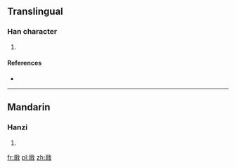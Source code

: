 ==Translingual==

===Han character===
{{Han char|rn=62|rad=戈|as=10|sn=14|four=|canj=一口戈 (MRI), X一口戈 (XMRI)}}

# {{defn|Han|sort=戈10}}

====References====
* {{Han ref|kx=0413.290|dkj=11636|dj=0756.310|hdz=21409.130|uh=6228|ud=25128}}

----

==Mandarin==

===Hanzi===
{{cmn-hanzi|pin=[[gē]] ([[ge1]])|wg=ko<sup>1</sup>}}

# {{defn|lang=cmn|sort=戈10}}

[[fr:戨]]
[[pl:戨]]
[[zh:戨]]